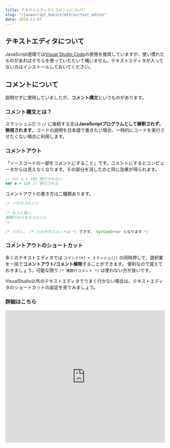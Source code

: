 ```yaml
---
title: テキストエディタとコメントについて
slug: "/javascript_basics/extras/text_editor"
date: 2019-11-07
---
```


## テキストエディタについて

JavaScript道場では[Visual Studio Code](https://code.visualstudio.com/)の使用を推奨していますが、使い慣れたものがあればそちらを使っていただいて構いません。テキストエディタが入ってない方はインストールしておいてください。

## コメントについて
説明せずに使用していましたが、**コメント構文**というものがあります。

### コメント構文とは？
スラッシュふたつ `//`  に後続する文は**JavaScriptプログラムとして解釈されず、無視されます**。コードの説明を日本語で書きたい場合、一時的にコードを実行させたくない場合に利用します。

### コメントアウト
「ソースコードの一部をコメントにすること」です。コメントにするとコンピュータからは見えなくなります。その部分を消したのと同じ効果が得られます。

```js
// var a = 100 実行されない
var a = 110 // 実行される
```

コメントアウトの書き方は二種類あります。

```js
// 一行のコメント
　
/* もっと長い、
複数行からなるコメント
*/
　
/* ただし、 /* 入れ子のコメントは */ できず、 SyntaxError となります */
```

### コメントアウトのショートカット

多くのテキストエディタでは `コマンド(⌘) + スラッシュ(/)` の同時押しで、選択業を一括で**コメントアウト/コメント解除**することができます。
便利なので覚えておきましょう。可能な限り `/* 複数行コメント */` は使わない方が良いです。

VisualStudio以外のテキストエディタでうまく行かない場合は、テキストエディタのショートカットの設定を見てみましょう。

### 詳細はこちら
<iframe width="100%" height="419" src="https://www.youtube.com/embed/qVgGokQs1fk" frameborder="0" allow="accelerometer; autoplay; encrypted-media; gyroscope; picture-in-picture" allowfullscreen></iframe>      
